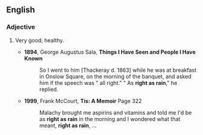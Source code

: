 ==English==

===Adjective===
{{en-adj|-|}}

#{{colloquial}} Very good; healthy.
#* '''1894''', George Augustus Sala, '''Things I Have Seen and People I Have Known'''
#*:So I went to him [Thackeray d. 1863] while he was at breakfast in Onslow Square, on the morning of the banquet, and asked him if the speech was " all right." " As '''right as rain'''," he replied.
#* '''1999''', Frank McCourt, '''Tis: A Memoir''' Page 322
#*:Malachy brought me aspirins and vitamins and told me I'd be as '''right as rain''' in the morning and I wondered what that meant, '''right as rain''', ...